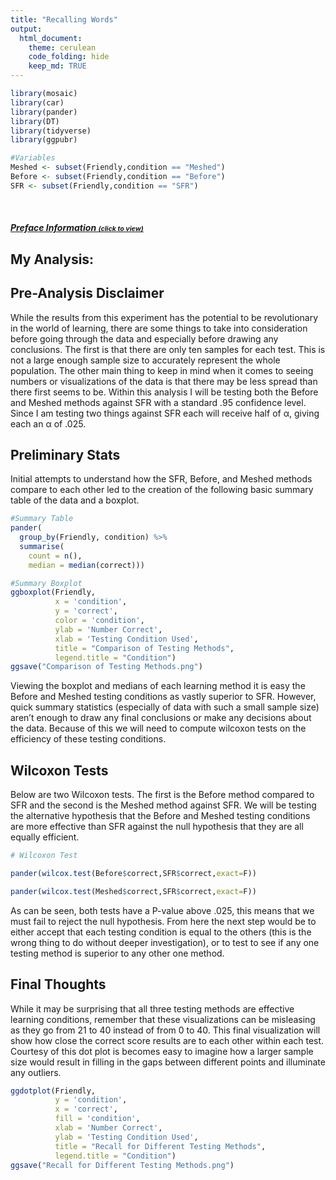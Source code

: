 ```yaml
---
title: "Recalling Words"
output: 
  html_document:
    theme: cerulean
    code_folding: hide
    keep_md: TRUE
---
```


<script type="text/javascript">
 function showhide(id) {
    var e = document.getElementById(id);
    e.style.display = (e.style.display == 'block') ? 'none' : 'block';
 }
</script>

```r
library(mosaic)
library(car)
library(pander)
library(DT)
library(tidyverse)
library(ggpubr)
```

```r
#Variables
Meshed <- subset(Friendly,condition == "Meshed")
Before <- subset(Friendly,condition == "Before")
SFR <- subset(Friendly,condition == "SFR")
```


<br />


##### <a href="javascript:showhide('uniquename')">Preface Information <span style="font-size:8pt;">(click to view)</span></a>


<div id="uniquename" style="display:none;">
## Background
Many teachers and other educators are interested in understanding how to best deliver new content to students. In general, they have two choices of how to do this.

1. The Meshed Approach
    * Deliver new content while simultaneously reviewing previously understood content.

2. The Before Approach
    * Deliver new content after fully reviewing previously understood content.

A study was performed to determine whether the *Meshed* or *Before* approaches to delivering content had any positive benefits on memory recall. 

## The Experiment
Individuals were seated at a computer and shown a list of words. Words appeared on the screen one at a time, for two seconds each, until all words had been shown (40 total). After all words were shown, they were required to perform a few two-digit mathematical additions (like 15 + 25) for 15 seconds to avoid immediate memory recall of the words. They were then asked to write down as many of the 40 words as they could remember. They were given a maximum of 5.3 minutes to recall words.

The process of showing words and recalling words was repeated four times with the same list of words each time (four chances to get it right). The presentation of the first trial was the same for all treatment conditions. However, trials 2, 3, and 4 were slightly different for each treatment condition.

<div style="padding-left:15px;">

The `SFR` group (the control group) stands for Standard Free Recall. In all four trials the same list of 40 words was presented, in a random order each time.

The `Before` group also used the same 40 words during each trial. However, any words that were correctly recalled in a previous trial were presented first, or *before* the words that were not recalled in the last trial. After all the correct words were presented in random order, the non-recalled words were presented in a random order.

The `Meshed` group also used the same 40 words during each trial. However, words that were correctly recalled in a previous trial were alternated with a missed word during the next presentation order. 

</div>

The data records the number of correctly recalled words (out of the 40 possible) from the fourth trial. Results were obtained for 30 students, 10 in each of the three treatment groups: `SFR`, `Before`, and `Meshed`. 

</div>


## My Analysis:


## Pre-Analysis Disclaimer
While the results from this experiment has the potential to be revolutionary in the world of learning, there are some things to take into consideration before going through the data and especially before drawing any conclusions. The first is that there are only ten samples for each test. This is not a large enough sample size to accurately represent the whole population. The other main thing to keep in mind when it comes to seeing numbers or visualizations of the data is that there may be less spread than there first seems to be.
Within this analysis I will be testing both the Before and Meshed methods against SFR with a standard .95 confidence level. Since I am testing two things against SFR each will receive half of α, giving each an α of .025.

## Preliminary Stats
Initial attempts to understand how the SFR, Before, and Meshed methods compare to each other led to the creation of the following basic summary table of the data and a boxplot.


```r
#Summary Table
pander(
  group_by(Friendly, condition) %>%
  summarise(
    count = n(),
    median = median(correct)))


```

```r
#Summary Boxplot
ggboxplot(Friendly,
          x = 'condition',
          y = 'correct', 
          color = 'condition',
          ylab = 'Number Correct', 
          xlab = 'Testing Condition Used',
          title = "Comparison of Testing Methods",
          legend.title = "Condition")
ggsave("Comparison of Testing Methods.png")
```
Viewing the boxplot and medians of each learning method it is easy the Before and Meshed testing conditions as vastly superior to SFR. However, quick summary statistics (especially of data with such a small sample size) aren't enough to draw any final conclusions or make any decisions about the data. Because of this we will need to compute wilcoxon tests on the efficiency of these testing conditions.

## Wilcoxon Tests
Below are two Wilcoxon tests. The first is the Before method compared to SFR and the second is the Meshed method against SFR. We will be testing the alternative hypothesis that the Before and Meshed testing conditions are more effective than SFR against the null hypothesis that they are all equally efficient.

```r

# Wilcoxon Test

pander(wilcox.test(Before$correct,SFR$correct,exact=F))

pander(wilcox.test(Meshed$correct,SFR$correct,exact=F))


```
As can be seen, both tests have a P-value above .025, this means that we must fail to reject the null hypothesis. From here the next step would be to either accept that each testing condition is equal to the others (this is the wrong thing to do without deeper investigation), or to test to see if any one testing method is superior to any other one method. 

## Final Thoughts
While it may be surprising that all three testing methods are effective learning conditions, remember that these visualizations can be misleasing as they go from 21 to 40 instead of from 0 to 40. This final visualization will show how close the correct score results are to each other within each test. Courtesy of this dot plot is becomes easy to imagine how a larger sample size would result in filling in the gaps between different points and illuminate any outliers.

```r
ggdotplot(Friendly, 
          y = 'condition',
          x = 'correct',
          fill = 'condition',
          xlab = 'Number Correct', 
          ylab = 'Testing Condition Used',
          title = "Recall for Different Testing Methods",
          legend.title = "Condition")
ggsave("Recall for Different Testing Methods.png")
```

</div>
</div>

<br />

